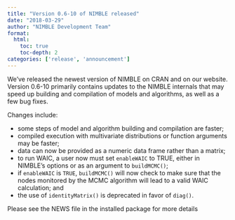 ```yaml
---
title: "Version 0.6-10 of NIMBLE released"
date: "2018-03-29"
author: "NIMBLE Development Team"
format:
  html:
    toc: true
    toc-depth: 2
categories: ['release', 'announcement']
---
```


We’ve released the newest version of NIMBLE on CRAN and on our website. Version 0.6-10 primarily contains updates to the NIMBLE internals that may speed up building and compilation of models and algorithms, as well as a few bug fixes.

Changes include:

  * some steps of model and algorithm building and compilation are faster;
  * compiled execution with multivariate distributions or function arguments may be faster;
  * data can now be provided as a numeric data frame rather than a matrix;
  * to run WAIC, a user now must set `enableWAIC` to TRUE, either in NIMBLE’s options or as an argument to `buildMCMC()`;
  * if `enableWAIC` is `TRUE`, `buildMCMC()` will now check to make sure that the nodes monitored by the MCMC algorithm will lead to a valid WAIC calculation; and
  * the use of `identityMatrix()` is deprecated in favor of `diag()`.

Please see the NEWS file in the installed package for more details
